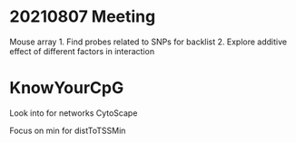 # 20210807 Meeting

Mouse array
1. Find probes related to SNPs for backlist
2. Explore additive effect of different factors in interaction

# KnowYourCpG

Look into for networks CytoScape

Focus on min for distToTSSMin
